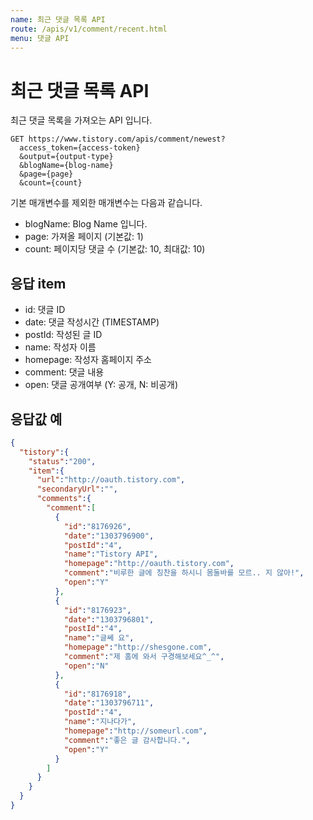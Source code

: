 ```yaml
---
name: 최근 댓글 목록 API
route: /apis/v1/comment/recent.html
menu: 댓글 API
---
```


# 최근 댓글 목록 API

최근 댓글 목록을 가져오는 API 입니다.

```
GET https://www.tistory.com/apis/comment/newest?
  access_token={access-token}
  &output={output-type}
  &blogName={blog-name}
  &page={page}
  &count={count}
```

기본 매개변수를 제외한 매개변수는 다음과 같습니다.

- blogName: Blog Name 입니다.
- page: 가져올 페이지 (기본값: 1)
- count: 페이지당 댓글 수 (기본값: 10, 최대값: 10)

## 응답 item

- id: 댓글 ID
- date: 댓글 작성시간 (TIMESTAMP)
- postId: 작성된 글 ID
- name: 작성자 이름
- homepage: 작성자 홈페이지 주소
- comment: 댓글 내용
- open: 댓글 공개여부 (Y: 공개, N: 비공개)

## 응답값 예

```json
{
  "tistory":{
    "status":"200",
    "item":{
      "url":"http://oauth.tistory.com",
      "secondaryUrl":"",
      "comments":{
        "comment":[
          {
            "id":"8176926",
            "date":"1303796900",
            "postId":"4",
            "name":"Tistory API",
            "homepage":"http://oauth.tistory.com",
            "comment":"비루한 글에 칭찬을 하시니 몸둘바를 모르.. 지 않아!",
            "open":"Y"
          },
          {
            "id":"8176923",
            "date":"1303796801",
            "postId":"4",
            "name":"글쎄 요",
            "homepage":"http://shesgone.com",
            "comment":"제 홈에 와서 구경해보세요^_^",
            "open":"N"
          },
          {
            "id":"8176918",
            "date":"1303796711",
            "postId":"4",
            "name":"지나다가",
            "homepage":"http://someurl.com",
            "comment":"좋은 글 감사합니다.",
            "open":"Y"
          }
        ]
      }
    }
  }
}
```
